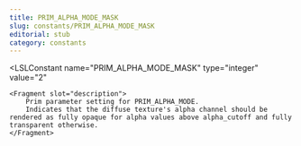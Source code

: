 ```yaml
---
title: PRIM_ALPHA_MODE_MASK
slug: constants/PRIM_ALPHA_MODE_MASK
editorial: stub
category: constants
---
```


<LSLConstant
	name="PRIM_ALPHA_MODE_MASK"
	type="integer"
	value="2"
>
	<Fragment slot="description">
		Prim parameter setting for PRIM_ALPHA_MODE.
		Indicates that the diffuse texture's alpha channel should be rendered as fully opaque for alpha values above alpha_cutoff and fully transparent otherwise.
	</Fragment>
</LSLConstant>
